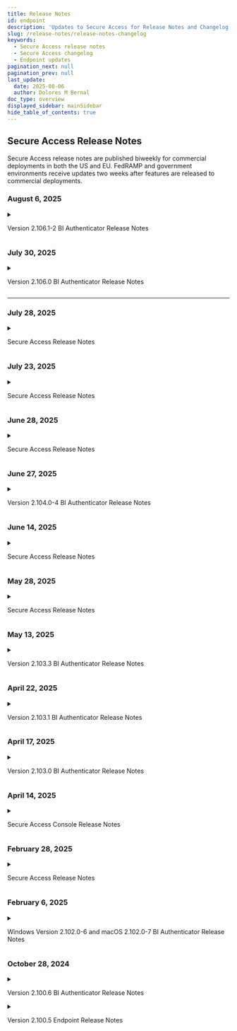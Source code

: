 ```yaml
---
title: Release Notes
id: endpoint
description: 'Updates to Secure Access for Release Notes and Changelog'
slug: /release-notes/release-notes-changelog
keywords:
  - Secure Access release notes
  - Secure Access changelog
  - Endpoint updates
pagination_next: null
pagination_prev: null
last_update:
  date: 2025-08-06
  author: Dolores M Bernal
doc_type: overview
displayed_sidebar: mainSidebar
hide_table_of_contents: true
---
```


## Secure Access Release Notes

Secure Access release notes are published biweekly for commercial deployments in both the US and EU. FedRAMP and government environments receive updates two weeks after features are released to commercial deployments.


### August 6, 2025

<details>
  <summary><p>Version 2.106.1-2 BI Authenticator Release Notes</p></summary>

Beyond Identity began deploying its Platform Authenticator **v2.106.1-2** on August 6, 2025. This release includes an enhancement.

## Enhancements

| OPERATING SYSTEM | DESCRIPTION |
| ---------------- | ------- |
| Windows | **Windows Platform Authenticator 2.106.1-2 Hot Fix Release**<br /><br />The 2.106.1-2 release of the Windows Platform Authenticator is identical to version 2.106.0 (originally released on July 30, 2025). We are issuing a new build because version 2.106.0 was removed from our website on August 5, 2025, after being incorrectly flagged as a false positive by Microsoft Defender.<br /><br />Since Microsoft Defender SmartScreen rule updates can take several hours to propagate, we chose to release a new build (2.106.1-2) rather than re-publish the flagged 2.106.0. |

<br/>

<br/>
</details>


### July 30, 2025

<details>
  <summary><p>Version 2.106.0 BI Authenticator Release Notes</p></summary>
  
    Beyond Identity began deploying its Platform Authenticator v2.106.0 on July 30, 2025. This release includes enhancements and bug fixes.

    <br/>

<h3>Enhancements</h3>
<br/>


| Operating System | Feature |
|------------------|---------|
| Windows, macOS, Android, iOS | **Faster Onboarding for Users with Registration Codes**<br />We removed an extra step during onboarding for users registering a Secure Access and Secure Work credential. Previously, users with a 9-digit registration code were required to click an additional button to enter the code. This step has been eliminated to streamline the process. |
| Windows | **Updated Windows Desktop Login Process** - *Not available for Secure Access* <br />We’ve improved the fingerprint enrollment experience for Windows Desktop Login to better align with Windows Hello requirements. The updated flow now intelligently adapts based on your system setup. For example, whether Windows Hello is enabled, if a PIN has been created, or if a fingerprint reader is available. We’ve also made it easier to access the fingerprint enrollment option within your passkey settings.|

<br/>

<h3>Bug Fixes</h3>
<br/>

| Operating System | Fix |
|------------------|-----|
| **Windows** | **Authentication Hang at Startup Resolved**<br />We've fixed an issue that could cause the Windows Platform Authenticator to freeze if launched right after system startup. |
| **Windows** | **WebViewHelper Resource Usage Optimized**<br />We've resolved an issue where multiple instances of WebViewHelper could run at the same time, unnecessarily consuming system resources. The update improves system performance and stability during authentication. |
| **Windows** | **Authentication Stability Improved**<br />We addressed a rare timing issue that could cause authentication to fail when the same request was processed by multiple components. This fix improves reliability and reduces the chance of unexpected failures during authentication. |
| **Android, iOS** | **Roaming QR Code Scanning Fixed**<br />We've resolved an issue that was preventing the app from recognizing and responding to Roaming QR codes. You can now scan these QR codes directly within the app’s camera screen, and it will correctly open the browser to continue the authentication flow, making sign-ins smoother and more reliable. |
| **Android** | **Android App Crash Message**<br />Resolved a race condition that could cause the Login Service to crash in the background on Android 12+ devices. Although the service would recover automatically, the operating system reported it as a crash and displayed a pop-up notification to users. |
| **Windows, macOS, Android, iOS, Linux** | **Redundant Passkeys**<br />Resolved an issue where re-importing the same credential on a device could result in multiple redundant passkeys appearing in the Admin Console. The system now deletes the duplicate from the cloud to ensure the number of credentials remains consistent between the device and the cloud. |



</details>

---

### July 28, 2025

<details>
  <summary><p>Secure Access Release Notes</p></summary>

  <h4>Changes</h4>

- #### Authentication URL During Log In

  A new box displaying an authentication URL within the standard Secure Access login dialog has been removed. While the dialog window itself remains part of the normal login flow, the section removed allowed users to copy and paste the URL into their browser to complete authentication. However, we’ve temporarily removed this feature to ensure a more seamless and fully supported login experience.

<br/>

</details>

### July 23, 2025

<details>
  <summary><p>Secure Access Release Notes</p></summary>
  
    Here’s a summary of the latest features and improvements to the Beyond Identity Secure Access platform.

    <br/>

<h3>What's New</h3>
<br/>

- #### Secure Access Roaming Authentication (Early Access)

    End users can now authenticate securely on devices that don’t have their passkey installed. This is ideal for shared workstations, kiosks, or virtual desktops, and provides a fast, phishing-resistant way to log in when a primary device is unavailable, broken, or lost. [More details in our user documentation](https://docs.beyondidentity.com/docs/authentication-experience/roaming-authentication).

---

<h3>Bug Fixes</h3>

- #### "Create Magic Link" Scope is Now Non-sensitive

  The `magic-links:create` scope is no longer classified as sensitive. For customers using the custom roles feature, this means you no longer need to include all scopes when assigning a role that includes this scope.

<br/>
- #### Documentation Link for Creating Identities

  The **Getting Started** link for creating identities now directs to the correct page in the documentation.

  <br/>
  <br/>

</details>


### June 28, 2025

<details>
  <summary><p>Secure Access Release Notes</p></summary>
  
    Here’s a summary of the latest features and improvements to the Beyond Identity Secure Access platform.

    <br/>

<h3>What's New</h3>
<br/>


#### New Directory UI Features (**Early Access**)
We're introducing exciting new features in the **Directory** section of the platform. These features are currently in **Early Access**. If you'd like to try them out, contact Support.

<br/>

  - #### New Enrollment Summary Section
    A new **Enrollment Summary** now appears at the top of the **Identities** section, offering a quick snapshot of your directory. It displays key metrics such as the total number of identities, those enrolled or not enrolled, pending and failed invite attempts, and more.

      ![ReleaseNotes](../images/new-identities-summary.png)
<br/>

  - #### Batch Enrollment Feature
    Administrators can now onboard multiple users with a new **bulk enrollment** feature. This update simplifies enrollments by enabling administrators to send up to **200 invitation emails** at a time to multiple users.

    [View user documentation](https://docs.beyondidentity.com/docs/directory/manage-users/add-users#enrolling-multiple-identities-bulk-enrollment)

<br/>

  - #### Batch Identities Deletion Feature
    Administrators can now delete multiple identities at once with a new **bulk deletion** feature.

    [View user documentation](https://docs.beyondidentity.com/docs/directory/manage-users/delete-users#deleting-multiple-identities-in-bulk)

<br/>

#### Multi-Realm Management Now Available (**Early Access**)
The new multi-realm feature allows administrators to manage Secure Work and Secure Customer identity directories within a single tenant, making it seamless to handle both employee and customer authentication workflows.

    View user documentation:  
    - [Secure Work Realms](https://docs.beyondidentity.com/docs/directory/realms/)  
    - [Secure Customer Realms](https://docs.beyondidentity.com/docs/directory/realms/customer-realms)

<br/>

#### Granular Role Permission Customization (**Early Access**)
    
  Administrators can now create and assign custom roles with granular, least-privilege permissions in the Secure Access Console. Admins can define exactly which actions each role can perform, such as allowing help desk staff to reset credentials or enabling application owners to manage app assignments. This feature minimizes the number of high-privilege accounts, reduces the attack surface, insider risk, and helps meet access control requirements for standards like SOC 2, ISO 27001, HIPAA, and FedRAMP.

     [View user documentation](https://docs.beyondidentity.com/docs/directory/roles#customize-role-permissions)

---

<h3>Bug Fixes</h3>

- <h4> Eliminated Duplicate `USER_AUTHENTICATION` Events on Timeout </h4>
  Timeout scenarios no longer trigger multiple `USER_AUTHENTICATION` events. Events are now reliably emitted once per authentication attempt, improving log accuracy.

<br/>

- #### Corrected Invalid `UNAUTHORIZED` Authentication Events
  Resolved an issue where failed authentications could produce empty or invalid `USER_AUTHENTICATION - UNAUTHORIZED` events. These events now consistently contain the correct information for auditing and troubleshooting.

<br/>

- #### Firefox Private Browsing Login Issue
  Resolved an issue preventing logins in Firefox Private Browsing mode after configuring Okta as an identity provider (IdP). Authentication payload handling has been improved to ensure reliable login experiences.

  <br/>
  <br/>

</details>




### June 27, 2025

<details>
  <summary><p>Version 2.104.0-4 BI Authenticator Release Notes</p></summary>


<p>Beyond Identity began deploying its Platform Authenticator v2.104.0-4 on June 27, 2025. This release includes one new feature and a bug fix.</p>

  <br/>

  <h4>What's New</h4>

| **Operating System** | **Feature**                         |
|----------------------|--------------------------------------|
| Windows, macOS       | Customizable Authentication Prompts |

IT administrators can now customize the informational text displayed during authentication/verification prompts on Windows and macOS desktop devices. This enhancement gives organizations the flexibility to deliver clear, context-specific guidance during the authentication process. Administrators can use the BIConfigure tool to set, retrieve, or clear this custom text, helping align prompts with internal policies, minimize user confusion, and support compliance initiatives. [Learn how to configure authentication prompts](https://support.beyondidentity.com/hc/en-us/articles/31824092042775-Configurable-User-Verification-Dialog)

<br/>

  <h4>Bug Fixes</h4>


| **Operating System** | **Fix**                          |
|----------------------|----------------------------------|
| Windows              | Authentication Stability Improved |

We addressed a rare timing issue that could cause authentication to fail when the same request was processed by multiple components. This fix improves reliability and reduces the chance of unexpected failures during authentication.




</details>

### June 14, 2025

<details>
<summary><p>Secure Access Release Notes</p></summary>

    Here’s a summary of the latest updates and improvements to the Beyond Identity Secure Access platform to enhance your experience and security.


## Enhancements

### Console Session Behavior

- **Improved Re-Login Experience After Timeout**  
  Refined the re-login flow in the Secure Access Console for a smoother, more intuitive user experience after session timeout or logout.


- **Improved Partner Branding Stability**  
  Partner logo assets are now self-hosted in the Secure Access Console, improving branding reliability and load performance.

---

## Bug Fixes

- **Unexpected Logouts During Active Sessions**  
  Fixed an issue causing active users to be logged out unexpectedly from the Secure Access Console.

- **Region Toggle Now Works Correctly in EU**  
  Resolved a problem where the region toggle displayed incorrect information and produced invalid links in the EU Virtual Data Center (VDC). The toggle now accurately reflects the active region.

- **Repeated Logout After “Resume Activity” Prompt**  
  Fixed a bug where users were logged out even after choosing “Resume Activity” during session timeout warnings. Session timers now reset correctly with each interaction.

</details>


### May 28, 2025

<details>
  <summary><p>Secure Access Release Notes</p></summary>

    Here’s a summary of the latest updates and improvements to the Beyond Identity Secure Access platform to enhance your experience and security.
  ## What's New

  ### Inactivity Timeout for Enhanced Security

  To help keep your data secure, the Secure Access Console now automatically logs users out after 15 minutes of inactivity. If your session times out, simply log in again to continue where you left off.

  [Learn more about session behavior](https://docs.beyondidentity.com/docs/resources/platform-information/session-behavior)

  ---

  ### Kandji + Beyond Identity Integration

  The Beyond Identity Mac Platform Authenticator (PA) is now integrated into Kandji's Auto App Collections, enabling fully automated deployment and updates via the Kandji MDM platform. This eliminates the need for IT admins to manually download and re-upload the latest version of the Mac PA, streamlining operations with zero-touch updates. By selecting options like "Continuously Enforce" and "Automatically enforce new updates," you can ensure your macOS devices will always have the latest, most secure version of the Beyond Identity Authenticator.

  [Learn more](https://docs.beyondidentity.com/docs/tools/integrations/kandji)

  ---

  ## Enhancements

  ### BI Authenticator Updates: iOS v2.103.3 (Released May 13)

  #### Streamlined Navigation After Authentication on iOS

  We've improved the post-authentication experience in our iOS app to make navigation smoother and more intuitive. After completing authentication, users are now guided back to the previous screen more seamlessly, reducing friction and improving overall usability. This enhancement is part of our ongoing effort to deliver a more polished and user-friendly experience on key mobile platforms.
</details>




### May 13, 2025

<details>
  <summary><p>Version 2.103.3 BI Authenticator Release Notes</p></summary>
  <p><ul>
  <h4>Changes</h4>
    <li>**iOS**<ul><li>Navigating back to the previous app after authentication is now visually clearer, thanks to updated graphics.</li></ul></li>
  </ul></p>
</details>

### April 22, 2025

<details>
  <summary><p>Version 2.103.1 BI Authenticator Release Notes</p></summary>
  <p><ul>
  <h4>Fixed</h4>
    <li>**Android:** Resolved an issue where some users could not register a passkey via any method, including email registration link, 9-digit code, or credential extension. Users affected by this issue could also not authenticate with existing passkeys.</li>
  </ul></p>
</details>

### April 17, 2025

<details>
  <summary><p>Version 2.103.0 BI Authenticator Release Notes</p></summary>
  <p><ul>
  <h4>Changes</h4>
    <li>Changes to Secure Work Passkey Extension flow - <a href="https://support.beyondidentity.com/hc/en-us/articles/31483181610007-Version-2-103-0-Endpoint-Release-Notes">Documentation</a> </li>
    <li>Passkey Extension for Secure Access - <a href="/docs/end-user-guides/self-enrollment">Documentation</a> </li>
    <li>**iOS & Android**<ul><li>Default the initial screen to the listing of all user passkeys, rather than the 1st passkey.</li></ul></li>
  <br/>
  <h4>Fixed</h4>
    <li>**macOS**<ul><li>Fixed a minor issue where a long username would cause the Tenant name to be clipped on the user passkey.</li></ul></li>
    <li>**Windows**<ul><li>Fixed an issue where Domain Connector 2.102.6 would not start.</li></ul></li>
    <ul>
      <li>Changed default locations and settings to better align with Windows best practices.</li>
      <li>Settings.ini file moved to **C:\ProgramData\BeyondIdentity\domain_connector.ini**</li>
      <li>The default log folder moved to **C:\ProgramData\BeyondIdentity\logs\domainConnector**</li>
      <li>The **multiDC** configuration value now defaults to yes</li>
    </ul>
  </ul></p>
</details>

### April 14, 2025

<details>
  <summary><p>Secure Access Console Release Notes</p></summary>
  <p><ul>
    <h4>New event type: Fetch Data From Integration</h4>
      <li>We are now publishing a new debug capability for integrations that improves event transparency and accountability in the Beyond Identity Console.</li>
      <li>The new event type, FETCH_DATA_FROM_INTEGRATION, provides information when an attempt to retrieve data from your integrations fails.</li>
      <li>Beyond Identity will retry the connection to your integration approximately once per 15 minutes. Each time the attempt to fetch data from the integration fails, you will see the new event in your Activity log.</li>
      <li>After the connection to the integration is restored, we will send one FETCH_DATA_FROM_INTEGRATION event with a Success outcome to confirm that the connection has been reestablished. Future successful data retrievals will not send more events.</li>
      <li>You can filter these events from your view in the Activity log.</li>
      <li>You can view these events for each integration on the new Logs tab in the Integrations panel:</li>
      ![Logs View](../images/crowdstrike-log.png)
  </ul></p>
</details>

### February 28, 2025

<details>
  <summary><p>Secure Access Release Notes</p></summary>
### Console
**v1.55**
- Added support for bulk email enrollment from the Identities page
  - This functionality is available on request. Contact your Beyond Identity support representative for more information.<br></br>
  ![Bulk enrollment](../images/bulk-enrollment.png)
<br></br>
**v1.56**
- Fixed a bug where Administrators and Users login to the Beyond Identity Console navigated users to the incorrect login screen if the `?tenant={TENANT_NAME}` query parameter was present in the URL
<br></br>
**v1.59**
- Added Groups as an optional attribute statement value source
  - When creating a new application with Generic SAML, the dropdown field for Beyond Identity Attribute Name now includes `Groups`. This functionality enables bulk assignment for Groups. Both the Beyond Identity Console and the API support this.<br></br>
  ![Attribute statements](../images/attribute-statements.png)

<br></br>
### Bug fixes

- Improved dashboard performance
- Fixed an API token error with the Okta | Beyond Identity integration which prevented `byndRegistered` custom attribute in Okta from being updated successfully upon end user enrollment in Beyond Identity
- Fixed an issue with SCIM-created Groups not being visible in the Application Assignment page
- Resolved an issue with policy attributes evaluating to undefined in the policy activity log
- Improved CrowdStrike policy evaluation accuracy for temporary API return errors that prevented successful user logins
- Fixed a bug with policy activity log displaying the incorrect status of CrowdStrike Device Found attribute

</details>

### February 6, 2025

<details>
  <summary><p>Windows Version 2.102.0-6 and macOS 2.102.0-7 BI Authenticator Release Notes</p></summary>
  <p><ul>
  <h4>New</h4>
    <b>Platform Authenticator Proxy</b>
    <br></br>
    Beyond Identity is in the process of adding official proxy support to the Platform Authenticator on the macOS and Windows platforms. This is the first release to preview this functionality.
    <br></br>
    To minimize the chance of any change in behavior for existing users of Beyond Identity, this feature is not active by default. However, during the preview phase of this feature, the end user of the Platform Authenticator can enable this functionality.  The list below details what happens when this feature is enabled.
    <br></br>
    In a future release, this feature defaults to an enabled state.  We recommend any current users of Beyond Identity to turn on the feature with an administrator and to attempt an authentication as normal. With this feature enabled and authentication working as expected, no future change is required on your configuration.
    <br></br>
    View the <a href="/docs/end-user-guides/proxy-end-user">Proxy End User Guide</a> for more information.

  </ul></p>
</details>

### October 28, 2024

<details>
  <summary><p>Version 2.100.6 BI Authenticator Release Notes</p></summary>
  <p><ul>
  <h4>Fixed</h4>
    <li>Windows - Additional functionality bugs resolved</li>
  </ul></p>
</details>

<details>
  <summary><p>Version 2.100.5 Endpoint Release Notes</p></summary>
  <p><ul>
  <h4>Fixed</h4>
    <li>macOS - Fixed MDM detection on iOS when enabling Safari extension</li>
    <li>General - Resolved functionality bugs</li>
  </ul></p>
</details>
